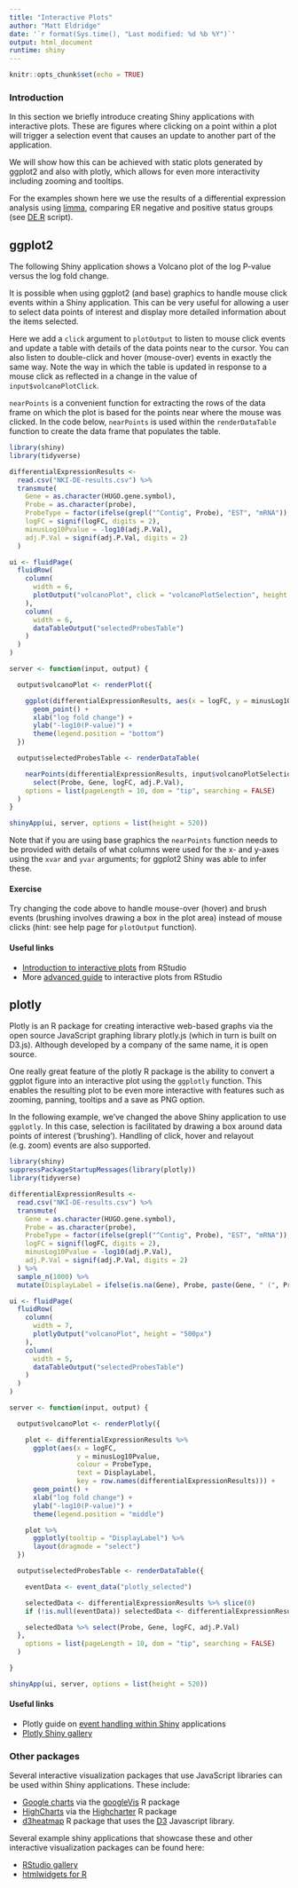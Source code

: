 ```yaml
---
title: "Interactive Plots"
author: "Matt Eldridge"
date: '`r format(Sys.time(), "Last modified: %d %b %Y")`'
output: html_document
runtime: shiny
---
```


```r
knitr::opts_chunk$set(echo = TRUE)
```

### Introduction

In this section we briefly introduce creating Shiny applications with interactive plots. These are figures where clicking on a point within a plot will trigger a selection event that causes an update to another part of the application.

We will show how this can be achieved with static plots generated by ggplot2 and also with plotly, which allows for even more interactivity including zooming and tooltips.

For the examples shown here we use the results of a differential expression analysis using [limma](https://bioconductor.org/packages/release/bioc/html/limma.html), comparing ER negative and positive status groups (see [DE.R](DE.R) script).


## ggplot2

The following Shiny application shows a Volcano plot of the log P-value versus the log fold change.

It is possible when using ggplot2 (and base) graphics to handle mouse click events within a Shiny application. This can be very useful for allowing a user to select data points of interest and display more detailed information about the items selected.

Here we add a `click` argument to `plotOutput` to listen to mouse click events and update a table with details of the data points near to the cursor. You can also listen to double-click and hover (mouse-over) events in exactly the same way. Note the way in which the table is updated in response to a mouse click as reflected in a change in the value of `input$volcanoPlotClick`.

`nearPoints` is a convenient function for extracting the rows of the data frame on which the plot is based for the points near where the mouse was clicked. In the code below, `nearPoints` is used within the `renderDataTable` function to create the data frame that populates the table.

```r
library(shiny)
library(tidyverse)

differentialExpressionResults <-
  read.csv("NKI-DE-results.csv") %>%
  transmute(
    Gene = as.character(HUGO.gene.symbol),
    Probe = as.character(probe),
    ProbeType = factor(ifelse(grepl("^Contig", Probe), "EST", "mRNA")),
    logFC = signif(logFC, digits = 2),
    minusLog10Pvalue = -log10(adj.P.Val),
    adj.P.Val = signif(adj.P.Val, digits = 2)
  )

ui <- fluidPage(
  fluidRow(
    column(
      width = 6,
      plotOutput("volcanoPlot", click = "volcanoPlotSelection", height = "500px")
    ),
    column(
      width = 6,
      dataTableOutput("selectedProbesTable")
    )
  )
)

server <- function(input, output) {

  output$volcanoPlot <- renderPlot({

    ggplot(differentialExpressionResults, aes(x = logFC, y = minusLog10Pvalue, colour = ProbeType)) +
      geom_point() +
      xlab("log fold change") +
      ylab("-log10(P-value)") +
      theme(legend.position = "bottom")
  })

  output$selectedProbesTable <- renderDataTable(

    nearPoints(differentialExpressionResults, input$volcanoPlotSelection) %>%
      select(Probe, Gene, logFC, adj.P.Val),
    options = list(pageLength = 10, dom = "tip", searching = FALSE)
  )
}

shinyApp(ui, server, options = list(height = 520))
```

Note that if you are using base graphics the `nearPoints` function needs to be provided with details of what columns were used for the x- and y-axes using the `xvar` and `yvar` arguments; for ggplot2 Shiny was able to infer these.

#### Exercise

Try changing the code above to handle mouse-over (hover) and brush events (brushing involves drawing a box in the plot area) instead of mouse clicks (hint: see help page for `plotOutput` function).

#### Useful links

* [Introduction to interactive plots](https://shiny.rstudio.com/articles/plot-interaction.html) from RStudio
* More [advanced guide](https://shiny.rstudio.com/articles/plot-interaction-advanced.html) to interactive plots from RStudio


## plotly

Plotly is an R package for creating interactive web-based graphs via the open source JavaScript graphing library plotly.js (which in turn is built on D3.js). Although developed by a company of the same name, it is open source.

One really great feature of the plotly R package is the ability to convert a ggplot figure into an interactive plot using the `ggplotly` function. This enables the resulting plot to be even more interactive with features such as zooming, panning, tooltips and a save as PNG option.

In the following example, we've changed the above Shiny application to use `ggplotly`. In this case, selection is facilitated by drawing a box around data points of interest ('brushing'). Handling of click, hover and relayout (e.g. zoom) events are also supported.

```r
library(shiny)
suppressPackageStartupMessages(library(plotly))
library(tidyverse)

differentialExpressionResults <-
  read.csv("NKI-DE-results.csv") %>%
  transmute(
    Gene = as.character(HUGO.gene.symbol),
    Probe = as.character(probe),
    ProbeType = factor(ifelse(grepl("^Contig", Probe), "EST", "mRNA")),
    logFC = signif(logFC, digits = 2),
    minusLog10Pvalue = -log10(adj.P.Val),
    adj.P.Val = signif(adj.P.Val, digits = 2)
  ) %>%
  sample_n(1000) %>%
  mutate(DisplayLabel = ifelse(is.na(Gene), Probe, paste(Gene, " (", Probe, ")", sep = "")))

ui <- fluidPage(
  fluidRow(
    column(
      width = 7,
      plotlyOutput("volcanoPlot", height = "500px")
    ),
    column(
      width = 5,
      dataTableOutput("selectedProbesTable")
    )
  )
)

server <- function(input, output) {

  output$volcanoPlot <- renderPlotly({

    plot <- differentialExpressionResults %>%
      ggplot(aes(x = logFC,
                 y = minusLog10Pvalue,
                 colour = ProbeType,
                 text = DisplayLabel,
                 key = row.names(differentialExpressionResults))) +
      geom_point() +
      xlab("log fold change") +
      ylab("-log10(P-value)") +
      theme(legend.position = "middle")

    plot %>%
      ggplotly(tooltip = "DisplayLabel") %>%
      layout(dragmode = "select")
  })

  output$selectedProbesTable <- renderDataTable({

    eventData <- event_data("plotly_selected")

    selectedData <- differentialExpressionResults %>% slice(0)
    if (!is.null(eventData)) selectedData <- differentialExpressionResults[eventData$key,]

    selectedData %>% select(Probe, Gene, logFC, adj.P.Val)
  },
    options = list(pageLength = 10, dom = "tip", searching = FALSE)
  )

}

shinyApp(ui, server, options = list(height = 520))
```

#### Useful links

* Plotly guide on [event handling within Shiny](https://plot.ly/r/shinyapp-plotly-events) applications
* [Plotly Shiny gallery](https://plot.ly/r/shiny-gallery)


### Other packages

Several interactive visualization packages that use JavaScript libraries can be used within Shiny applications. These include:

* [Google charts](https://developers.google.com/chart) via the [googleVis](https://github.com/mages/googleVis) R package
* [HighCharts](https://www.highcharts.com) via the [Highcharter](http://jkunst.com/highcharter) R package
* [d3heatmap](https://github.com/rstudio/d3heatmap) R package that uses the [D3](https://d3js.org) Javascript library.

Several example shiny applications that showcase these and other interactive visualization packages can be found here:

* [RStudio gallery](https://shiny.rstudio.com/gallery/)
* [htmlwidgets for R](http://www.htmlwidgets.org/index.html)
